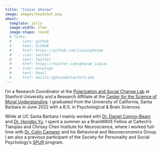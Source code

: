 ```yaml
---
title: "Isaias Ghezae"
image: images/headshot.png
about:
  template: jolla
  image-width: 17em
  image-shape: round
  # links:
  #   - icon: github
  #     text: GitHub
  #     href: https://github.com/isaiasghezae
  #   - icon: twitter
  #     text: Twitter
  #     href: https://twitter.com/ghezae_isaias
  #   - icon: envelope
  #     text: Email
  #     href: mailto:ighezae@stanford.edu
---
```


::: {.a style="text-align: left"}
I'm a Research Coordinator at the [Polarization and Social Change Lab](https://www.pascl.stanford.edu/) at Stanford University and a Research Affiliate at the [Center for the Science of Moral Understanding](https://www.moralunderstanding.com/). I graduated from the University of California, Santa Barbara in June 2022 with a B.S. in Psychological & Brain Sciences.

While at UC Santa Barbara I mainly worked with [Dr. Daniel Conroy-Beam](https://psych.ucsb.edu/people/faculty/daniel-conroy-beam) and [Dr. Hongbo Yu](https://psych.ucsb.edu/people/faculty/hongbo-yu). I spent a summer as a BrainWAVE Fellow at Caltech's Tianqiao and Chrissy Chen Institute for Neuroscience, where I worked full-time with [Dr. Colin Camerer](https://www.hss.caltech.edu/people/colin-f-camerer) and his Behavioral and Neuroeconomics Group. I am also a previous participant of the Society for Personality and Social Psychology's [SPUR](https://spsp.org/professional-development/training-programs/social-personality-undergraduate-research-spur-program) program.
:::
